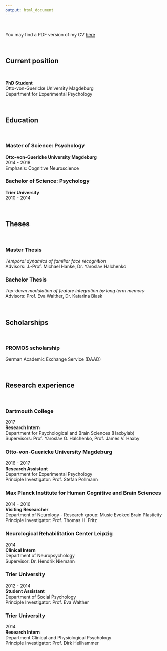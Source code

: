 ```yaml
---
output: html_document
---
```


<br/>

You may find a PDF version of my CV
<a target="_blank" HREF="images/cv_contier.pdf"> here</a>

<br/>

## Current position

<br/>

<p class="condensedlines">**PhD Student**<br/>Otto-von-Guericke University Magdeburg<br/>Department for Experimental Psychology</p>

<br/>

## Education

<br/>

### Master of Science: Psychology
<p class="condensedlines">**Otto-von-Guericke University Magdeburg**<br/>2014 - 2018<br/>Emphasis: Cognitive Neuroscience</p>

### Bachelor of Science: Psychology
<p class="condensedlines">**Trier University**<br/>2010 - 2014</p>

<br/>

## Theses

<br/>

### Master Thesis
<p class="condensedlines">*Temporal dynamics of familiar face recognition*<br/>Advisors: J.-Prof. Michael Hanke, Dr. Yaroslav Halchenko</p>

### Bachelor Thesis
<p class="condensedlines">*Top-down modulation of feature integration by long term memory*<br/>Advisors: Prof. Eva Walther, Dr. Katarina Blask</p>

<br/>

## Scholarships

<br/>

### PROMOS scholarship
German Academic Exchange Service (DAAD)

<br/>

## Research experience

<br/>

### Dartmouth College
<p class="condensedlines">2017<br/>**Research Intern**<br/>Department for Psychological and Brain Sciences (Haxbylab)<br/>Supervisors: Prof. Yaroslav O. Halchenko, Prof. James V. Haxby</p>

### Otto-von-Guericke University Magdeburg
<p class="condensedlines">2016 - 2017<br/>**Research Assistant**<br/>Department for Experimental Psychology<br/>Principle Investigator: Prof. Stefan Pollmann</p>

### Max Planck Institute for Human Cognitive and Brain Sciences
<p class="condensedlines">2014 - 2016<br/>**Visiting Researcher**<br/>Department of Neurology - Research group: Music Evoked Brain Plasticity<br/>Principle Investigator: Prof. Thomas H. Fritz</p>

### Neurological Rehabilitation Center Leipzig
<p class="condensedlines">2014<br/>**Clinical Intern**<br/>Department of Neuropsychology<br/>Supervisor: Dr. Hendrik Niemann</p>

### Trier University
<p class="condensedlines">2012 - 2014<br/>**Student Assistant**<br/>Department of Social Psychology<br/>Principle Investigator: Prof. Eva Walther</p>

### Trier University
<p class="condensedlines">2014<br/>**Research Intern**<br/>Department Clinical and Physiological Psychology<br/>Principle Investigator: Prof. Dirk Hellhammer</p>